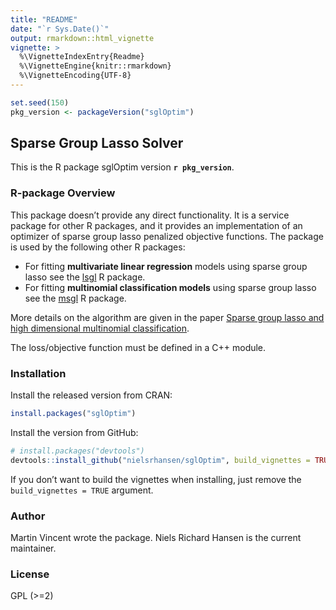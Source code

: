 ```yaml
---
title: "README"
date: "`r Sys.Date()`"
output: rmarkdown::html_vignette
vignette: >
  %\VignetteIndexEntry{Readme}
  %\VignetteEngine{knitr::rmarkdown}
  %\VignetteEncoding{UTF-8}
---
```


```r
set.seed(150)
pkg_version <- packageVersion("sglOptim")
```

## Sparse Group Lasso Solver

This is the R package sglOptim version **`r pkg_version`**.

### R-package Overview

This package doesn't provide any direct functionality. It is a service package 
for other R packages, and it provides an implementation of an optimizer of 
sparse group lasso penalized objective functions. The package is used 
by the following other R packages:

* For fitting **multivariate linear regression** models using sparse group lasso see the [lsgl](https://github.com/nielsrhansen/lsgl) R package.
* For fitting **multinomial classification models** using sparse group lasso see the [msgl](https://github.com/nielsrhansen/msgl) R package.

More details on the algorithm are given in the paper [Sparse group lasso and high dimensional multinomial classification](http://dx.doi.org/10.1016/j.csda.2013.06.004). 


The loss/objective function must be defined in a C++ module.

### Installation

Install the released version from CRAN:

```r
install.packages("sglOptim")
```

Install the version from GitHub:

```r
# install.packages("devtools")
devtools::install_github("nielsrhansen/sglOptim", build_vignettes = TRUE)
```


If you don't want to build the vignettes when installing, just remove the 
`build_vignettes = TRUE` argument.

### Author

Martin Vincent wrote the package. Niels Richard Hansen is the current maintainer.

### License

GPL (>=2)
